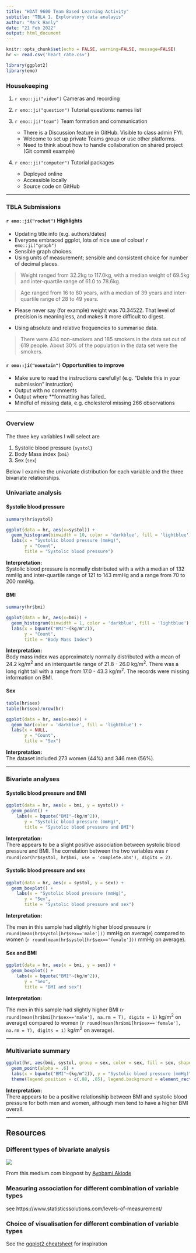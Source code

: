 ```yaml
---
title: "HDAT 9600 Team Based Learning Activity"
subtitle: "TBLA 1. Exploratory data analayis"
author: "Mark Hanly"
date: "21 Feb 2022"
output: html_document
---
```


```r
knitr::opts_chunk$set(echo = FALSE, warning=FALSE, message=FALSE)
hr <- read.csv('heart_rate.csv')

library(ggplot2)
library(emo)
```

### Housekeeping

1. `r emo::ji("video")` Cameras and recording 

1. `r emo::ji("question")` Tutorial questions: names list 

1. `r emo::ji("team")` Team formation and communication 
    * There is a Discussion feature in GitHub. Visible to class admin FYI. 
    * Welcome to set up private Teams group or use other platforms. 
    * Need to think about how to handle collaboration on shared project (Git commit example)
    
1. `r emo::ji("computer")` Tutorial packages 
    * Deployed online
    * Accessible locally 
    * Source code on GitHub

***

### TBLA Submissions

#### `r emo::ji("rocket")` Highlights 

* Updating title info (e.g. authors/dates)  
* Everyone embraced ggplot, lots of nice use of colour! `r emo::ji("graph")`
* Sensible graph choices.
* Using units of measurement; sensible and consistent choice for number of decimal places. 

> Weight ranged from 32.2kg to 117.0kg, with a median weight of 69.5kg and inter-quartile range of 61.0 to 78.6kg.

> Age ranged from 16 to 80 years, with a median of 39 years and inter-quartile range of 28 to 49 years.

* Please never say (for example) weight was 70.34522. That level of precision is meaningless, and makes it more difficult to digest. 

* Using absolute and relative frequencies to summarise data.  

> There were 434 non-smokers and 185 smokers in the data set out of 619 people. About 30% of the population in the data set were the smokers.

#### `r emo::ji("mountain")` Opportunities to improve 

* Make sure to read the instructions carefully! (e.g. "Delete this in your submission" instruction)  
* Output with no comments  
* Output where **formatting has failed_
* Mindful of missing data, e.g. cholesterol missing 266 observations

***

### Overview

The three key variables I will select are

1. Systolic blood pressure (`systol`)
1. Body Mass index (`bmi`)
1. Sex (`sex`)  

Below I examine the univariate distribution for each variable and the three bivariate relationships. 

### Univariate analysis

#### Systolic blood pressure

```r

summary(hr$systol)

ggplot(data = hr, aes(x=systol)) + 
  geom_histogram(binwidth = 10, color = 'darkblue', fill = 'lightblue') +
  labs(x = "Systolic blood pressure (mmHg)",
       y = "Count",
       title = "Systolic blood pressure")

```


**Interpretation:**  
Systolic blood pressure is normally distributed with a with a median of 132 mmHg and inter-quartile range of 121 to 143 mmHg and a range from 70 to 200 mmHg. 

#### BMI

```r
summary(hr$bmi)

ggplot(data = hr, aes(x=bmi)) + 
  geom_histogram(binwidth = 1, color = 'darkblue', fill = 'lightblue') +
  labs(x = bquote("BMI"~(kg/m^2)),
       y = "Count",
       title = "Body Mass Index")

```


**Interpretation:**  
Body mass index was approximately normally distributed with a mean of 24.2 kg/m^2^ and an interquartile range of 21.8 - 26.0 kg/m^2^. There was a long right tail with a range from 17.0 - 43.3 kg/m^2^. The records were missing information on BMI. 

#### Sex

```r
table(hr$sex)
table(hr$sex)/nrow(hr)

ggplot(data = hr, aes(x=sex)) + 
  geom_bar(color = 'darkblue', fill = 'lightblue') +
  labs(x = NULL,
       y = "Count",
       title = "Sex")

```


**Interpretation:**  
The dataset included 273 women (44%) and 346 men (56%).

*** 

### Bivariate analyses

#### Systolic blood pressure and BMI

```r

ggplot(data = hr, aes(x = bmi, y = systol)) +
  geom_point() + 
    labs(x = bquote("BMI"~(kg/m^2)),
       y = "Systolic blood pressure (mmHg)",
       title = "Systolic blood pressure and BMI")

```
**Interpretation:**  
There appears to be a slight positive association between systolic blood pressure and BMI. The correlation between the two variables was `r round(cor(hr$systol, hr$bmi, use = 'complete.obs'), digits = 2)`.

#### Systolic blood pressure and sex

```r

ggplot(data = hr, aes(x = systol, y = sex)) +
  geom_boxplot() + 
    labs(x = "Systolic blood pressure (mmHg)",
       y = "Sex",
       title = "Systolic blood pressure and sex")

```

**Interpretation:**  

The men in this sample had slightly higher blood pressure (`r round(mean(hr$systol[hr$sex=='male']))` mmHg on average) compared to women (`r round(mean(hr$systol[hr$sex=='female']))` mmHg on average).


#### Sex and BMI

```r

ggplot(data = hr, aes(x = bmi, y = sex)) +
  geom_boxplot() + 
    labs(x = bquote("BMI"~(kg/m^2)),
       y = "Sex",
       title = "BMI and sex")

```

**Interpretation:**  

The men in this sample had slightly higher BMI (`r round(mean(hr$bmi[hr$sex=='male'], na.rm = T), digits = 1)` kg/m^2^ on average) compared to women (`r round(mean(hr$bmi[hr$sex=='female'], na.rm = T), digits = 1)` kg/m^2^ on average).


*** 

### Multivariate summary

```r

ggplot(hr, aes(bmi, systol, group = sex, color = sex, fill = sex, shape = sex)) + 
  geom_point(alpha = .6) +
  labs(x = bquote("BMI"~(kg/m^2)), y = "Systolic blood pressure (mmHg)") +
  theme(legend.position = c(.88, .85), legend.background = element_rect(fill="transparent"), legend.title = element_text(size = 0))


```

**Interpretation:**  
There appears to be a positive relationship between BMI and systolic blood pressure for both men and women, although men tend to have a higher BMI overall.  


*** 

## Resources

### Different types of bivariate analysis 

![](https://miro.medium.com/max/1400/1*mWQZ7fH5a52LL9Arf5jNtw.png)

From this medium.com blogpost by [Ayobami Akiode](https://ayobamiakiode.medium.com/)


### Measuring association for different combination of variable types

see https://www.statisticssolutions.com/levels-of-measurement/


### Choice of visualisation for different combination of variable types

See the [ggplot2 cheatsheet](https://www.maths.usyd.edu.au/u/UG/SM/STAT3022/r/current/Misc/data-visualization-2.1.pdf) for inspiration

